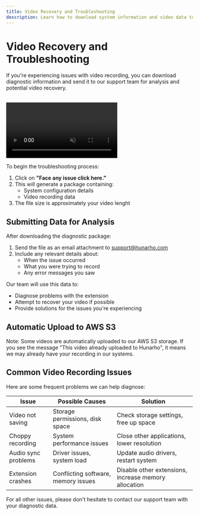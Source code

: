 ```yaml
---
title: Video Recovery and Troubleshooting
description: Learn how to download system information and video data to troubleshoot recording issues
---
```


# Video Recovery and Troubleshooting

If you're experiencing issues with video recording, you can download diagnostic information and send it to our support team for analysis and potential video recovery.

<br/>
<video  style={{ width: "100%", height: "400px", borderRadius: "12px" }} loop autoPlay muted playsInline >
  <source src="/download-issue-data.mp4" type="video/mp4" />
  Your browser does not support the video tag.
</video>

To begin the troubleshooting process:

1. Click on **"Face any issue click here."**
2. This will generate a package containing:
   - System configuration details
   - Video recording data
3. The file size is approximately your video lenght


## Submitting Data for Analysis

After downloading the diagnostic package:

1. Send the file as an email attachment to [support@hunarho.com](mailto:support@hunarho.com)
2. Include any relevant details about:
   - When the issue occurred
   - What you were trying to record
   - Any error messages you saw

Our team will use this data to:
- Diagnose problems with the extension
- Attempt to recover your video if possible
- Provide solutions for the issues you're experiencing

## Automatic Upload to AWS S3

Note: Some videos are automatically uploaded to our AWS S3 storage. If you see the message "This video already uploaded to Hunarho", it means we may already have your recording in our systems.


## Common Video Recording Issues

Here are some frequent problems we can help diagnose:

| Issue | Possible Causes | Solution |
|-------|----------------|----------|
| Video not saving | Storage permissions, disk space | Check storage settings, free up space |
| Choppy recording | System performance issues | Close other applications, lower resolution |
| Audio sync problems | Driver issues, system load | Update audio drivers, restart system |
| Extension crashes | Conflicting software, memory issues | Disable other extensions, increase memory allocation |

For all other issues, please don't hesitate to contact our support team with your diagnostic data.